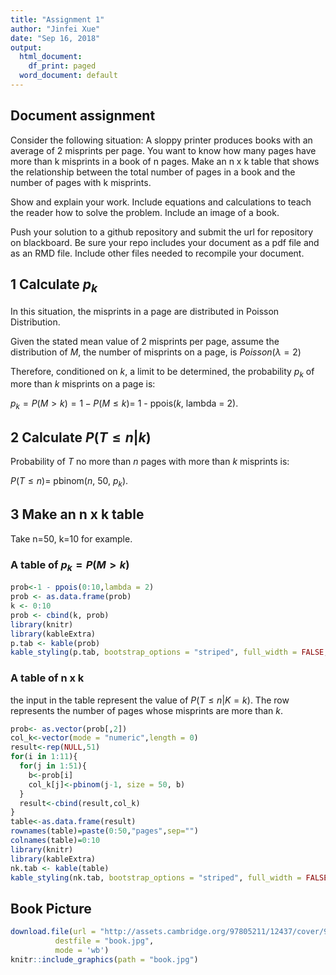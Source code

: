 ---
title: "Assignment 1"
author: "Jinfei Xue"
date: "Sep 16, 2018"
output:
  html_document:
    df_print: paged
  word_document: default
---

## Document assignment

Consider the following situation:
A sloppy printer produces books with an average of 2 misprints per page. You want to know how many pages have more than k misprints in a book of n pages. Make an n x k table that shows the relationship between the total number of pages in a book and the number of pages with k misprints.

Show and explain your work. Include equations and calculations to teach the reader how to solve the problem. Include an image of a book.

Push your solution to a github repository and submit the url for repository on blackboard. Be sure your repo includes your document as a pdf file and as an RMD file. Include other files needed to recompile your document.

## 1 Calculate $p_k$

In this situation, the misprints in a page are distributed in Poisson Distribution. 

Given the stated mean value of 2 misprints per page, assume the distribution of $M$, the number of misprints on a page, is $Poisson(\lambda = 2)$

Therefore, conditioned on $k$, a limit to be determined, the probability $p_k$ of more than $k$ misprints on a page is:  

$p_k = P(M > k) = 1 - P(M \leq k) =$ 1 - ppois($k$, lambda = 2). 

## 2 Calculate $P(T \leq n | k)$

Probability of $T$ no more than $n$ pages with more than $k$ misprints is:  

$P(T \leq n) =$ pbinom($n$, 50, $p_k$).  

## 3 Make an n x k table

Take n=50, k=10 for example.

### A table of $p_k = P(M > k)$

```{r}
prob<-1 - ppois(0:10,lambda = 2)
prob <- as.data.frame(prob)
k <- 0:10
prob <- cbind(k, prob)
library(knitr)
library(kableExtra)
p.tab <- kable(prob)
kable_styling(p.tab, bootstrap_options = "striped", full_width = FALSE, position = "center")
```

### A table of n x k

the input in the table represent the value of $P(T \leq n | K=k)$. The row represents the number of pages whose misprints are more than $k$.

```{r}
prob<- as.vector(prob[,2])
col_k<-vector(mode = "numeric",length = 0)
result<-rep(NULL,51)
for(i in 1:11){
  for(j in 1:51){
    b<-prob[i]
    col_k[j]<-pbinom(j-1, size = 50, b)
  }
  result<-cbind(result,col_k)
}
table<-as.data.frame(result)
rownames(table)=paste(0:50,"pages",sep="")
colnames(table)=0:10
library(knitr)
library(kableExtra)
nk.tab <- kable(table)
kable_styling(nk.tab, bootstrap_options = "striped", full_width = FALSE, position = "left", font_size = 7)

```


## Book Picture

```{r}
download.file(url = "http://assets.cambridge.org/97805211/12437/cover/9780521112437.jpg",
          destfile = "book.jpg",
          mode = 'wb')
knitr::include_graphics(path = "book.jpg")
```


